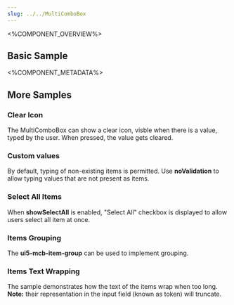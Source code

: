 ```yaml
---
slug: ../../MultiComboBox
---
```



<%COMPONENT_OVERVIEW%>

## Basic Sample
<Basic />

<%COMPONENT_METADATA%>

## More Samples

### Clear Icon
The MultiComboBox can show a clear icon, visble when there is a value, typed by the user.
When pressed, the value gets cleared.

<ClearIcon />

### Custom values
By default, typing of non-existing items is permitted.
Use <b>noValidation</b> to allow typing values that are not present as items.

<MultiComboBoxCustomValue />

### Select All Items
When <b>showSelectAll</b> is enabled, "Select All" checkbox is displayed to allow users select all item at once.

<MultiComboBoxSelectAll />

### Items Grouping
The <b>ui5-mcb-item-group</b> can be used to implement grouping.

<MultiComboBoxGrouping />

### Items Text Wrapping
The sample demonstrates how the text of the items wrap when too long.
<b>Note:</b> their representation in the input field (known as token) will truncate.

<SuggestionsWrapping />
